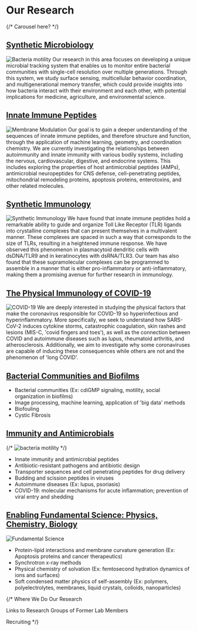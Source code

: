 # Our Research

{/* Carousel here? */}

## [Synthetic Microbiology](/research/synthetic-microbiology)
![Bacteria motility](/bacteria-motility.png)
Our research in this area focuses on developing a unique microbial tracking system that
enables us to monitor entire bacterial communities with single-cell resolution
over multiple generations. Through this system, we study surface sensing,
multicellular behavior coordination, and multigenerational memory transfer,
which could provide insights into how bacteria interact with their environment
and each other, with potential implications for medicine, agriculture, and
environmental science.


## [Innate Immune Peptides](/research/innate-immune-peptides)
![Membrane Modulation](/fusion-tm-pore.jpg)
Our goal is to gain a deeper understanding of the sequences of innate immune
peptides, and therefore structure and function, through the application of
machine learning, geometry, and coordination chemistry. We are currently
investigating the relationships between autoimmunity and innate immunity with
various bodily systems, including the nervous, cardiovascular, digestive, and
endocrine systems. This includes exploring the properties of host antimicrobial
peptides (AMPs), antimicrobial neuropeptides for CNS defense, cell-penetrating
peptides, mitochondrial remodeling proteins, apoptosis proteins, enterotoxins,
and other related molecules.

## [Synthetic Immunology](/research/synthetic-immunology)
![Synthetic Immunology](/synthetic-immunology.jpg)
We have found that innate immune peptides hold a
remarkable ability to guide and organize Toll Like Receptor (TLR) ligands into
crystalline complexes that can present themselves in a multivalent manner. These
complexes are spaced in such a way that corresponds to the size of TLRs,
resulting in a heightened immune response. We have observed this phenomenon in
plasmacytoid dendritic cells with dsDNA/TLR9 and in keratinocytes with
dsRNA/TLR3. Our team has also found that these supramolecular complexes can be
programmed to assemble in a manner that is either pro-inflammatory or
anti-inflammatory, making them a promising avenue for further research in
immunology.

## [The Physical Immunology of COVID-19](/research/covid-19)
![COVID-19](/covid.png)
We are deeply interested in studying the physical factors that make the
coronavirus responsible for COVID-19 so hyperinfectious and hyperinflammatory.
More specifically, we seek to understand how SARS-CoV-2 induces cytokine storms,
catastrophic coagulation, skin rashes and lesions (MIS-C, 'covid fingers and
toes'), as well as the connection between COVID and autoimmune diseases such as
lupus, rheumatoid arthritis, and atherosclerosis. Additionally, we aim to
investigate why some coronaviruses are capable of inducing these consequences
while others are not and the phenomenon of 'long COVID'.

## [Bacterial Communities and Biofilms](/research/bacterial-communities-and-biofilms)
- Bacterial communities (Ex: cdiGMP signaling, motility, social organization in biofilms)
- Image processing, machine learning, application of 'big data' methods
- Biofouling
- Cystic Fibrosis

## [Immunity and Antimicrobials](/research/innate-immune-peptides)
{/* <Image src={BacteriaImage} alt='bacteria motility'/> */}

- Innate immunity and antimicrobial peptides
- Antibiotic-resistant pathogens and antibiotic design
- Transporter sequences and cell penetrating peptides for drug delivery
- Budding and scission peptides in viruses
- Autoimmune diseases (Ex: lupus, psoriasis)
- COVID-19: molecular mechanisms for acute inflammation; prevention of viral entry and shedding

## [Enabling Fundamental Science: Physics, Chemistry, Biology](/research/enabling-fundamental-science)

![Fundamental Science](/fundamental-science.jpeg)

- Protein-lipid interactions and membrane curvature generation (Ex: Apoptosis proteins and cancer therapeutics)
- Synchrotron x-ray methods
- Physical chemistry of solvation (Ex: femtosecond hydration dynamics of ions and surfaces)
- Soft condensed matter physics of self-assembly (Ex: polymers, polyelectrolytes, membranes, liquid crystals, colloids, nanoparticles)

{/* Where We Do Our Research

Links to Research Groups of Former Lab Members

Recruiting */}